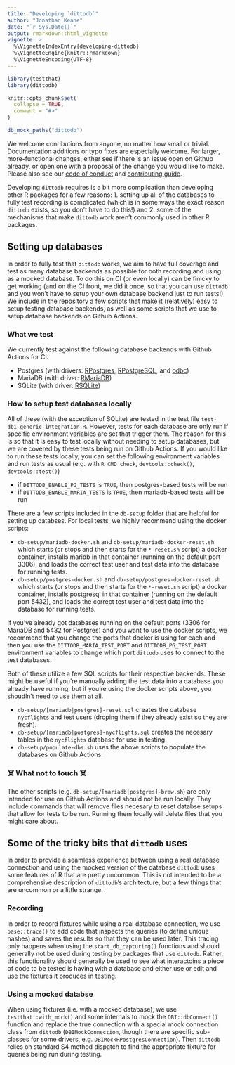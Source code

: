 ```yaml
---
title: "Developing `dittodb`"
author: "Jonathan Keane"
date: "`r Sys.Date()`"
output: rmarkdown::html_vignette
vignette: >
  %\VignetteIndexEntry{developing-dittodb}
  %\VignetteEngine{knitr::rmarkdown}
  %\VignetteEncoding{UTF-8}
---
```


```r
library(testthat)
library(dittodb)

knitr::opts_chunk$set(
  collapse = TRUE,
  comment = "#>"
)

db_mock_paths("dittodb")
```

We welcome conributions from anyone, no matter how small or trivial. Documentation additions or typo fixes are especially welcome. For larger, more-functional changes, either see if there is an issue open on Github already, or open one with a proposal of the change you would like to make. Please also see our [code of conduct](../docs/CODE_OF_CONDUCT.html) and [contributing guide](../docs/CONTRIBUTING.html).

Developing `dittodb` requires is a bit more complication than developing other R packages for a few reasons: 1. setting up all of the databases to fully test recording is complicated (which is in some ways the exact reason `dittodb` exists, so you don't have to do this!) and 2. some of the mechanisms that make `dittodb` work aren't commonly used in other R packages.

## Setting up databases

In order to fully test that `dittodb` works, we aim to have full coverage and test as many database backends as possible for both recording and using as a mocked database. To do this on CI (or even locally) can be finicky to get working (and on the CI front, we did it once, so that you can use `dittodb` and you won't have to setup your own database backend just to run tests!). We include in the repository a few scripts that make it (relatively) easy to setup testing database backends, as well as some scripts that we use to setup database backends on Github Actions.

### What we test
We currently test against the following database backends with Github Actions for CI: 

* Postgres (with drivers: [RPostgres](https://CRAN.R-project.org/package=RPostgres), [RPostgreSQL](https://CRAN.R-project.org/package=RPostgreSQL), and [odbc](https://CRAN.R-project.org/package=odbc))
* MariaDB (with driver: [RMariaDB](https://CRAN.R-project.org/package=RMariaDB))
* SQLite (with driver: [RSQLite](https://CRAN.R-project.org/package=RSQLite))

### How to setup test databases locally
All of these (with the exception of SQLite) are tested in the test file `test-dbi-generic-integration.R`. However, tests for each database are only run if specific environment variables are set that trigger them. The reason for this is so that it is easy to test locally without needing to setup databases, but we are covered by these tests being run on Github Actions. If you would like to run these tests locally, you can set the following environment variables and run tests as usual (e.g. with `R CMD check`, `devtools::check()`, `devtools::test()`)

* if `DITTODB_ENABLE_PG_TESTS` is `TRUE`, then postgres-based tests will be run
* if `DITTODB_ENABLE_MARIA_TESTS` is `TRUE`, then mariadb-based tests will be run

There are a few scripts included in the `db-setup` folder that are helpful for setting up databses. For local tests, we highly recommend using the docker scripts:

* `db-setup/mariadb-docker.sh` and `db-setup/mariadb-docker-reset.sh` which starts (or stops and then starts for the `*-reset.sh` script) a docker container, installs maridb in that container (running on the default port 3306), and loads the correct test user and test data into the database for running tests.
* `db-setup/postgres-docker.sh` and `db-setup/postgres-docker-reset.sh` which starts (or stops and then starts for the `*-reset.sh` script) a docker container, installs postgresql in that container (running on the default port 5432), and loads the correct test user and test data into the database for running tests.

If you've already got databases running on the default ports (3306 for MariaDB and 5432 for Postgres) and you want to use the docker scripts, we recommend that you change the ports that docker is using for each and then you use the `DITTODB_MARIA_TEST_PORT` and `DITTODB_PG_TEST_PORT` environment variables to change which port `dittodb` uses to connect to the test databases.

Both of these utilize a few SQL scripts for their respective backends. These might be useful if you're manually adding the test data into a database you already have running, but if you're using the docker scripts above, you shoudln't need to use them at all. 

* `db-setup/[mariadb|postgres]-reset.sql` creates the database `nycflights` and test users (droping them if they already exist so they are fresh).
* `db-setup/[mariadb|postgres]-nycflights.sql` creates the necesary tables in the `nycflights` database for use in testing.
* `db-setup/populate-dbs.sh` uses the above scripts to populate the databases on Github Actions.

### ☠️ What not to touch ☠️
The other scripts (e.g. `db-setup/[mariadb|postgres]-brew.sh`) are only intended for use on Github Actions and should not be run locally. They include commands that will remove files necesary to reset databse setups that allow for tests to be run. Running them locally will delete files that you might care about.

## Some of the tricky bits that `dittodb` uses

In order to provide a seamless experience between using a real database connection and using the mocked version of the database `dittodb` uses some features of R that are pretty uncommon. This is not intended to be a comprehensive description of `dittodb`'s architecture, but a few things that are uncommon or a little strange.

### Recording
In order to record fixtures while using a real database connection, we use `base::trace()` to add code that inspects the queries (to define unique hashes) and saves the results so that they can be used later. This tracing only happens when using the `start_db_capturing()` functions and should generally not be used during testing by packages that use `dittodb`. Rather, this functionality should generally be used to see what interactoins a piece of code to be tested is having with a database and either use or edit and use the fixtures it produces in testing.

### Using a mocked databse
When using fixtures (i.e. with a mocked database), we use `testthat::with_mock()` and some internals to mock the `DBI::dbConnect()` function and replace the true connection with a special mock connection class from `dittodb` (`DBIMockConnection`, though there are specific sub-classes for some drivers, e.g. `DBIMockRPostgresConnection`). Then `dittodb` relies on standard S4 method dispatch to find the appropriate fixture for queries being run during testing. 
